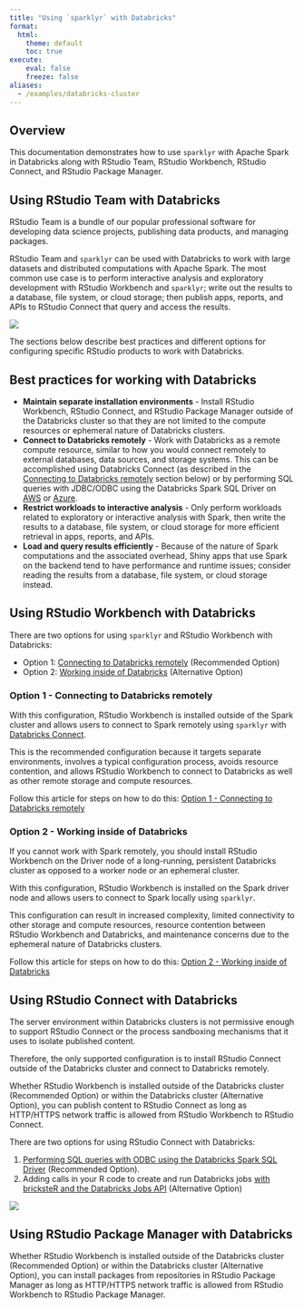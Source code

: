 ```yaml
---
title: "Using `sparklyr` with Databricks"
format:
  html:
    theme: default
    toc: true
execute:
    eval: false
    freeze: false
aliases:
  - /examples/databricks-cluster
---
```


## Overview

This documentation demonstrates how to use `sparklyr` with Apache Spark in Databricks along with RStudio Team, RStudio Workbench, RStudio Connect, and RStudio Package Manager.

## Using RStudio Team with Databricks

RStudio Team is a bundle of our popular professional software for developing data science projects, publishing data products, and managing packages.

RStudio Team and `sparklyr` can be used with Databricks to work with large datasets and distributed computations with Apache Spark. The most common use case is to perform interactive analysis and exploratory development with RStudio Workbench and `sparklyr`; write out the results to a database, file system, or cloud storage; then publish apps, reports, and APIs to RStudio Connect that query and access the results.

![](/images/deployment/databricks/rstudio-databricks-architecture.png)

The sections below describe best practices and different options for configuring specific RStudio products to work with Databricks.

## Best practices for working with Databricks

-   **Maintain separate installation environments** - Install RStudio Workbench, RStudio Connect, and RStudio Package Manager outside of the Databricks cluster so that they are not limited to the compute resources or ephemeral nature of Databricks clusters.
-   **Connect to Databricks remotely** - Work with Databricks as a remote compute resource, similar to how you would connect remotely to external databases, data sources, and storage systems. This can be accomplished using Databricks Connect (as described in the [Connecting to Databricks remotely](#option-1---connecting-to-databricks-remotely) section below) or by performing SQL queries with JDBC/ODBC using the Databricks Spark SQL Driver on [AWS](https://docs.databricks.com/integrations/bi/jdbc-odbc-bi.html) or [Azure](https://docs.microsoft.com/en-us/azure/databricks/integrations/bi/jdbc-odbc-bi).
-   **Restrict workloads to interactive analysis** - Only perform workloads related to exploratory or interactive analysis with Spark, then write the results to a database, file system, or cloud storage for more efficient retrieval in apps, reports, and APIs.
-   **Load and query results efficiently** - Because of the nature of Spark computations and the associated overhead, Shiny apps that use Spark on the backend tend to have performance and runtime issues; consider reading the results from a database, file system, or cloud storage instead.

## Using RStudio Workbench with Databricks

There are two options for using `sparklyr` and RStudio Workbench with Databricks:

-   Option 1: [Connecting to Databricks remotely](#option-1---connecting-to-databricks-remotely) (Recommended Option)
-   Option 2: [Working inside of Databricks](#option-2---working-inside-of-databricks) (Alternative Option)

### Option 1 - Connecting to Databricks remotely {#option-1---connecting-to-databricks-remotely}

With this configuration, RStudio Workbench is installed outside of the Spark cluster and allows users to connect to Spark remotely using `sparklyr` with [Databricks Connect](https://docs.databricks.com/dev-tools/databricks-connect.html).

This is the recommended configuration because it targets separate environments, involves a typical configuration process, avoids resource contention, and allows RStudio Workbench to connect to Databricks as well as other remote storage and compute resources.

Follow this article for steps on how to do this: [Option 1 - Connecting to Databricks remotely](/deployment/databricks-cluster-remote.qmd)

### Option 2 - Working inside of Databricks {#option-2---working-inside-of-databricks}

If you cannot work with Spark remotely, you should install RStudio Workbench on the Driver node of a long-running, persistent Databricks cluster as opposed to a worker node or an ephemeral cluster.

With this configuration, RStudio Workbench is installed on the Spark driver node and allows users to connect to Spark locally using `sparklyr`.

This configuration can result in increased complexity, limited connectivity to other storage and compute resources, resource contention between RStudio Workbench and Databricks, and maintenance concerns due to the ephemeral nature of Databricks clusters.

Follow this article for steps on how to do this: [Option 2 - Working inside of Databricks](/deployment/databricks-cluster-local.qmd)

## Using RStudio Connect with Databricks

The server environment within Databricks clusters is not permissive enough to support RStudio Connect or the process sandboxing mechanisms that it uses to isolate published content.

Therefore, the only supported configuration is to install RStudio Connect outside of the Databricks cluster and connect to Databricks remotely.

Whether RStudio Workbench is installed outside of the Databricks cluster (Recommended Option) or within the Databricks cluster (Alternative Option), you can publish content to RStudio Connect as long as HTTP/HTTPS network traffic is allowed from RStudio Workbench to RStudio Connect.

There are two options for using RStudio Connect with Databricks:

1.  [Performing SQL queries with ODBC using the Databricks Spark SQL Driver](/deployment/databricks-cluster-odbc) (Recommended Option).
2.  Adding calls in your R code to create and run Databricks jobs [with bricksteR and the Databricks Jobs API](https://github.com/RafiKurlansik/bricksteR/) (Alternative Option)

![](/images/deployment/databricks/rstudio-connect-databricks.png)

## Using RStudio Package Manager with Databricks

Whether RStudio Workbench is installed outside of the Databricks cluster (Recommended Option) or within the Databricks cluster (Alternative Option), you can install packages from repositories in RStudio Package Manager as long as HTTP/HTTPS network traffic is allowed from RStudio Workbench to RStudio Package Manager.
